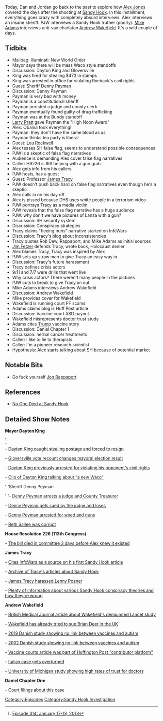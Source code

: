 {{DEFAULTSORT:
    #_EPISODE_0297:January 17-18, 2013
}}{{Episode
    | title             = January 17-18, 2013
    | caption           = Listen to this episode on [https://knowledgefight.libsyn.com/knowledge-fight-january-17-18-2013 Libsyn] [https://open.spotify.com/episode/0st1CBuKmBLbKYDN98LDGv Spotify], Read the [[Transcript/297: January 17-18, 2013|Unofficial Transcript]]
    | episodeNumber     = 297
    | length            = 02:24:03
    | airDate           = May 17, 2019
    | coverageStartDate = January 17, 2013
    | coverageEndDate   = January 18, 2013
    | episodeType       = [[:Category:Sandy Hook Investigation|Sandy Hook Investigation]]
    | appearance        = [[Dayton King]], [[William "Bill" Roeback Jr]], [[Larry Pratt]], [[Lou Rockwell]], [[Denny Payman]], [[James Tracy]], [[Paul Joseph Watson]], [[Adam Lanza]], [[Rob Dew]], [[Jon Rappoport]], [[Mike Adams]], [[Jim Fetzer]], [[Andrew Wakefield]], [[Pioneer Research Scientist]]
    | oocDrop           = Obama is not my father, I'm my father
    | previousEpisode   = [[296: May 8, 2019]]
    | nextEpisode       = [[298: January 20-23, 2013]]
}}

{{Stub}}

Today, Dan and Jordan go back to the past to explore how [[Alex Jones]] covered the days after the shooting at [[The Sandy Hook Elementary Massacre|Sandy Hook]]. In this installment, everything goes crazy with completely absurd interviews. Alex interviews an insane sheriff. PJW interviews a Sandy Hook truther (poorly). [[Mike Adams]] interviews anti-vax charlatan [[Andrew Wakefield]]. It's a wild couple of days.

==Tidbits==

*Mailbag: Illuminati: New World Order
*Mayor says there will be mass Waco style standoffs
*Discussion: Dayton King and Gloversville
*King was fired for stealing $473 in stamps
*King was arrested in office for violating Roeback's civil rights
*Guest: Sheriff [[Denny Payman]]
*Discussion: Denny Payman
*Payman is very bad with money
*Payman is a constitutional sheriff
*Payman arrested a judge and county clerk
*Payman eventually found guilty of drug trafficking
*Payman was at the Bundy standoff
*[[Larry Pratt]] gave Payman the "High Noon Award"
*Alex: Obama took everything!
*Payman: they don't have the same blood as us
*Payman thinks tea party is liberal
*Guest: [[Lou Rockwell]]
*Alex teases SH false flag, seems to understand possible consequences
*PJW is a skeptic of false flag narratives
*Audience is demanding Alex cover false flag narratives
*Caller: HR226 is IRS helping with a gun grab
*Alex gets info from his callers
*PJW hosts, has a guest
*Guest: Professor [[James Tracy]]
*PJW doesn't push back hard on false flag narratives even though he's a skeptic
*Alex calls in on his day off
*Alex is pissed because DHS uses white people in a terrorism video
*PJW portrays Tracy as a media victim
*PJW reveals that the false flag narrative has a huge audience
*PJW: why don't we have pictures of Lanza with a gun?
*Discussion: SH security system
*Discussion: Conspiracy strategies
*Tracy claims "fleeing nuns" narrative started on InfoWars
*Discussion: Tracy's blog about inconsistencies
*Tracy quotes Rob Dew, Rappaport, and Mike Adams as initial sources
*[[Jim Fetzer]] defends Tracy, wrote book, Holocaust denier
*Alex blames Tracy, Tracy was inspired by Alex
*PJW sets up straw man to give Tracy an easy way in
*Discussion: Tracy's future harassment
*Tracy defines crisis actors
*9/11 and 7/7 were drills that went live
*Why crisis actors? There weren't many people in the pictures
*PJW cuts to break to give Tracy an out
*Mike Adams interviews Andrew Wakefield
*Discussion: Andrew Wakefield
*Mike provides cover for Wakefield
*Wakefield is running court PF scams
*Adams claims blog is Huff Post article
*Discussion: Vaccine court ASD payout
*Wakefield misrepresents doctor trust study
*Adams cites [[Donald Trump|Trump]] vaccine story
*Discussion: Daniel Chapter 1
*Discussion: herbal cancer treatments
*Caller: I like to lie to therapists
*Caller: I'm a pioneer research scientist
*Hypothesis: Alex starts talking about SH because of potential market

==Notable Bits==

*Go fuck yourself [[Jon Rappoport]]

==References==

*[[No One Died at Sandy Hook]]

==Detailed Show Notes==

'''Mayor Dayton King'''

<ref>[https://knowledgefight.com/research/2019/5/19/episode-314-january-17-18-2013 Episode 314: January 17-18, 2013]</ref>

- [https://dailygazette.com/article/2019/01/09/gloversville-mayor-admits-misconduct-will-resign Dayton King caught stealing postage and forced to resign]

- [https://wnyt.com/news/wrong-winner-declared-in-gloversville-fulton-county-mayoral-race-william-rowback-jr-dayton-king/4676648/ Gloversville vote recount changes mayoral election result]

- [https://www.news10.com/news/local-news/gloversville-mayor-dayton-king-settles-charges-from-2017-mayoral-debate/1433718963 Dayton King previously arrested for violating his opponent's civil rights]

- [https://www.youtube.com/watch?v=NOgkLgw3I44 Clip of Dayton King talking about "a new Waco"]

'''Sheriff Denny Peyman

'''- [https://www.kentucky.com/news/politics-government/article44466681.html Denny Peyman arrests a judge and County Treasurer]

- [https://www.kentucky.com/news/politics-government/article44601069.html Denny Peyman gets sued by the judge and loses]

- [https://www.kentucky.com/news/state/article172100602.html Denny Peyman arrested for weed and guns]

- [https://www.justice.gov/opa/pr/former-kentucky-county-treasurer-indicted-fraud-and-identity-theft Beth Sallee was corrupt]

'''House Resolution 226 (113th Congress)'''

- [https://www.congress.gov/bill/113th-congress/house-bill/226 The bill died in committee 3 days before Alex knew it existed]

'''James Tracy'''

- [http://memoryholeblog.org/2012/12/20/analyzing-the-newtown-narrative-sandy-hooks-disappearing-shooter-suspects/ Cites InfoWars as a source on his first Sandy Hook article]

- [http://memoryholeblog.org/tag/sandy-hook-elementary/page/37/ Archive of Tracy's articles about Sandy Hook]

- [https://www.sun-sentinel.com/opinion/commentary/sfl-on-sandy-hook-anniversary-two-parents-target-fau-professor-who-taunts-family-victims-20151210-story.html James Tracy harassed Lenny Pozner]

- [http://www.crisisactorsguild.com/tag/nobody-died-at-sandy-hook/ Plenty of information about various Sandy Hook conspiracy theories and how they're wrong]

'''Andrew Wakefield'''

- [https://www.bmj.com/content/342/bmj.c5347 British Medical Journal article about Wakefield's denounced Lancet study]

- [https://briandeer.com/solved/slapp-introduction.htm Wakefield has already tried to sue Brian Deer in the UK]

- [https://annals.org/aim/fullarticle/2727726/measles-mumps-rubella-vaccination-autism-nationwide-cohort-study 2019 Danish study showing no link between vaccines and autism]

- [https://www.nejm.org/doi/full/10.1056/NEJMoa021134 2002 Danish study showing no link between vaccines and autism]

- [https://www.huffpost.com/entry/post2468343_n_2468343 Vaccine courts article was part of Huffington Post "contributor platform"]

- [https://www.skepticalraptor.com/skepticalraptorblog.php/italian-mmr-autism-decision-overturned/ Italian case gets overturned]

- [https://www.ncbi.nlm.nih.gov/pubmed/21502236 University of Michigan study showing high rates of trust for doctors]

'''Daniel Chapter One'''

- [https://www.ftc.gov/enforcement/cases-proceedings/082-3085/daniel-chapter-one Court filings about this case]

[[Category:Episodes]]
[[Category:Sandy Hook Investigation]]
